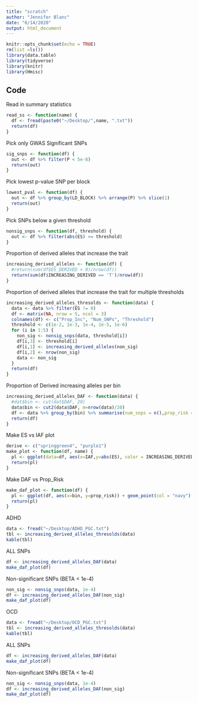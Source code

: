 ```yaml
---
title: "scratch"
author: "Jennifer Blanc"
date: "6/14/2020"
output: html_document
---
```


```r
knitr::opts_chunk$set(echo = TRUE)
rm(list =ls())
library(data.table)
library(tidyverse)
library(knitr)
library(Hmisc)
```

## Code  

Read in summary statistics  
```r
read_ss <- function(name) {
  df <- fread(paste0("~/Desktop/",name, ".txt"))
  return(df)
}
```

Pick only GWAS Significant SNPs 
```r
sig_snps <- function(df) {
  out <- df %>% filter(P < 5e-8)
  return(out)
}
```

Pick lowest p-value SNP per block 
```r
lowest_pval <- function(df) {
  out <- df %>% group_by(LD_BLOCK) %>% arrange(P) %>% slice(1)
  return(out)
}
```

Pick SNPs below a given threshold  
```r
nonsig_snps <- function(df, threshold) {
  out <- df %>% filter(abs(ES) <= threshold)
}
```

Proportion of derived alleles that increase the trait  
```r
increasing_derived_alleles <- function(df) {
  #return(sum(df$ES_DERIVED > 0)/nrow(df))
  return(sum(df$INCREASING_DERIVED == 'T')/nrow(df))
}
```

Proportion of derived alleles that increase the trait for multiple thresholds  
```r
increasing_derived_alleles_thresolds <- function(data) {
  data <- data %>% filter(ES != 0)
  df <- matrix(NA, nrow = 5, ncol = 3)
  colnames(df) <- c("Prop_Inc", "Num_SNPs", "Threshold")
  threshold <- c(1e-2, 1e-3, 1e-4, 1e-5, 1e-6)
  for (i in 1:5) {
    non_sig <- nonsig_snps(data, threshold[i])
    df[i,3] <- threshold[i]
    df[i,1] <- increasing_derived_alleles(non_sig)
    df[i,2] <- nrow(non_sig)
    data <- non_sig
  }
  return(df)
}
```

Proportion of Derived increasing alleles per bin 
```r
increasing_derived_alleles_DAF <- function(data) {
  #dat$bin <- cut(dat$DAF, 20)
  data$bin <- cut2(data$DAF, m=nrow(data)/20)
  df <- data %>% group_by(bin) %>% summarise(num_snps = n(),prop_risk = sum(INCREASING_DERIVED == 'T')/n())
  return(df)
}
```


Make ES vs IAF plot
```r
derive <- c("springgreen4", "purple1")
make_plot <- function(df, name) {
  pl <- ggplot(data=df, aes(x=IAF,y=abs(ES), color = INCREASING_DERIVED)) + geom_point(alpha=0.5, size=2) + theme_classic() + ggtitle(name) + labs(y = "Effect Size", x = "Trait Increaseing Allele Frequency",color = "Risk Derived")+ ylim(0,max(abs(df$ES)+0.01)) +  xlim(0,1) + scale_color_manual(values = derive) + theme(plot.title = element_text(hjust = 0.5, size = 20), axis.text.x = element_text(size = 10), axis.text.y = element_text(size = 10), axis.title.x = element_text(size = 18), axis.title.y = element_text(size = 18), legend.title = element_text(size = 14), legend.text = element_text(size = 14), legend.position = "bottom") 
  return(pl)
}
```

Make DAF vs Prop_Risk
```r
make_daf_plot <- function(df) {
  pl <- ggplot(df, aes(x=bin, y=prop_risk)) + geom_point(col = "navy") + geom_hline(yintercept = 0.5, col = "red") + theme_bw() + xlab("DAF") + ylab("Proportion of Increasing SNPs") + theme(axis.text.x = element_text(angle = 90, hjust = 1)) + ggtitle("Equal Width Bins") + theme(plot.title = element_text(hjust = 0.5))
  return(pl)
}
```


ADHD
```r
data <- fread("~/Desktop/ADHD_PGC.txt")
tbl <- increasing_derived_alleles_thresolds(data)
kable(tbl)
```

ALL SNPs 
```r
df <- increasing_derived_alleles_DAF(data)
make_daf_plot(df)
```

Non-significant SNPs (BETA < 1e-4)
```r
non_sig <- nonsig_snps(data, 1e-4)
df <- increasing_derived_alleles_DAF(non_sig)
make_daf_plot(df)
```

OCD 
```r
data <- fread("~/Desktop/OCD_PGC.txt")
tbl <- increasing_derived_alleles_thresolds(data)
kable(tbl)
```

ALL SNPs 
```r
df <- increasing_derived_alleles_DAF(data)
make_daf_plot(df)
```

Non-significant SNPs (BETA < 1e-4)
```r
non_sig <- nonsig_snps(data, 1e-4)
df <- increasing_derived_alleles_DAF(non_sig)
make_daf_plot(df)
```








